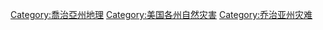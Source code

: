 [[Category:喬治亞州地理|Category:喬治亞州地理]]
[[Category:美国各州自然灾害|Category:美国各州自然灾害]]
[[Category:乔治亚州灾难|Category:乔治亚州灾难]]
